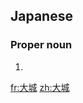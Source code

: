 ==Japanese==
{{ja-kanjitab|おお|しろ|yomi=kun}}

===Proper noun===
{{ja-pos|おおしろ|proper}}

# {{surname|lang=ja|sort=おおしろ}}

[[fr:大城]]
[[zh:大城]]